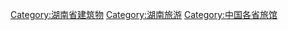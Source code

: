 [[Category:湖南省建筑物|Category:湖南省建筑物]]
[[Category:湖南旅游|Category:湖南旅游]]
[[Category:中国各省旅馆|Category:中国各省旅馆]]
